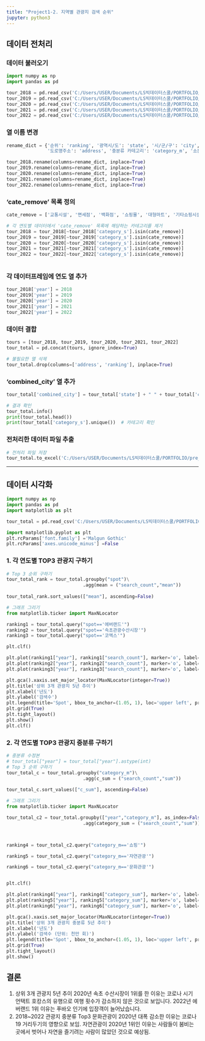 ```yaml
---
title: "Project1-2. 지역별 관광지 검색 순위"
jupyter: python3
---
```


## 데이터 전처리
### 데이터 불러오기
```python
import numpy as np
import pandas as pd

tour_2018 = pd.read_csv('C:/Users/USER/Documents/LS빅데이터스쿨/PORTFOLIO/data/ranking_2018.csv', encoding='cp949')
tour_2019 = pd.read_csv('C:/Users/USER/Documents/LS빅데이터스쿨/PORTFOLIO/data/ranking_2019.csv', encoding='cp949')
tour_2020 = pd.read_csv('C:/Users/USER/Documents/LS빅데이터스쿨/PORTFOLIO/data/ranking_2020.csv', encoding='cp949')
tour_2021 = pd.read_csv('C:/Users/USER/Documents/LS빅데이터스쿨/PORTFOLIO/data/ranking_2021.csv', encoding='cp949')
tour_2022 = pd.read_csv('C:/Users/USER/Documents/LS빅데이터스쿨/PORTFOLIO/data/ranking_2022.csv', encoding='cp949')

```

### 열 이름 변경
```python

rename_dict = {'순위': 'ranking', '광역시/도': 'state', '시/군/구': 'city', '관광지명': 'spot',
               '도로명주소': 'address', '중분류 카테고리': 'category_m', '소분류 카테고리': 'category_s', '검색건수': 'search_count'}

tour_2018.rename(columns=rename_dict, inplace=True)
tour_2019.rename(columns=rename_dict, inplace=True)
tour_2020.rename(columns=rename_dict, inplace=True)
tour_2021.rename(columns=rename_dict, inplace=True)
tour_2022.rename(columns=rename_dict, inplace=True)

```

### 'cate_remove' 목록 정의
```python

cate_remove = ['교통시설', '면세점', '백화점', '쇼핑몰', '대형마트', '기타쇼핑시설']

# 각 연도별 데이터에서 'cate_remove' 목록에 해당하는 카테고리를 제거
tour_2018 = tour_2018[~tour_2018['category_s'].isin(cate_remove)]
tour_2019 = tour_2019[~tour_2019['category_s'].isin(cate_remove)]
tour_2020 = tour_2020[~tour_2020['category_s'].isin(cate_remove)]
tour_2021 = tour_2021[~tour_2021['category_s'].isin(cate_remove)]
tour_2022 = tour_2022[~tour_2022['category_s'].isin(cate_remove)]



```

### 각 데이터프레임에 연도 열 추가
```python

tour_2018['year'] = 2018
tour_2019['year'] = 2019
tour_2020['year'] = 2020
tour_2021['year'] = 2021
tour_2022['year'] = 2022

```

### 데이터 결합
```python

tours = [tour_2018, tour_2019, tour_2020, tour_2021, tour_2022]
tour_total = pd.concat(tours, ignore_index=True)

# 불필요한 열 삭제
tour_total.drop(columns=['address', 'ranking'], inplace=True)

```

### 'combined_city' 열 추가
```python


tour_total['combined_city'] = tour_total['state'] + " " + tour_total['city']

# 결과 확인
tour_total.info()
print(tour_total.head())  
print(tour_total['category_s'].unique())  # 카테고리 확인

```

### 전처리한 데이터 파일 추출
```python
# 전처리 파일 저장
tour_total.to_excel('C:/Users/USER/Documents/LS빅데이터스쿨/PORTFOLIO/pre_data/total_tour.xlsx', index=False)
```
---------------------------------------------------------------
## 데이터 시각화
```python
import numpy as np
import pandas as pd
import matplotlib as plt

tour_total = pd.read_csv('C:/Users/USER/Documents/LS빅데이터스쿨/PORTFOLIO/pre_data/total_tour.csv', encoding = 'cp949')

import matplotlib.pyplot as plt
plt.rcParams['font.family'] ='Malgun Gothic'
plt.rcParams['axes.unicode_minus'] =False
```

### 1. 각 연도별  TOP3 관광지 구하기
```python
# Top 3 순위 구하기
tour_total_rank = tour_total.groupby("spot")\
                            .agg(mean = ("search_count","mean"))
        
tour_total_rank.sort_values(["mean"], ascending=False)

# 그래프 그리기
from matplotlib.ticker import MaxNLocator

ranking1 = tour_total.query("spot=='에버랜드'")
ranking2 = tour_total.query("spot=='속초관광수산시장'")
ranking3 = tour_total.query("spot=='코엑스'")

plt.clf()

plt.plot(ranking1["year"], ranking1["search_count"], marker='o', label="에버랜드")
plt.plot(ranking2["year"], ranking2["search_count"], marker='o', label='속초관광수산시장')
plt.plot(ranking3["year"], ranking3["search_count"], marker='o', label='코엑스')

plt.gca().xaxis.set_major_locator(MaxNLocator(integer=True))
plt.title('상위 3개 관광지 5년 추이')
plt.xlabel('년도')
plt.ylabel('검색수')
plt.legend(title='Spot', bbox_to_anchor=(1.05, 1), loc='upper left', prop={'size': 10})
plt.grid(True)
plt.tight_layout()
plt.show()
plt.clf()
```

### 2. 각 연도별  TOP3 관광지 중분류 구하기
```python
# 중분류 수정본
# tour_total["year"] = tour_total["year"].astype(int)
# Top 3 순위 구하기
tour_total_c = tour_total.groupby("category_m")\
                            .agg(c_sum = ("search_count","sum"))
        
tour_total_c.sort_values(["c_sum"], ascending=False)

# 그래프 그리기
from matplotlib.ticker import MaxNLocator

tour_total_c2 = tour_total.groupby(["year","category_m"], as_index=False)\
                            .agg(category_sum = ("search_count","sum"))



ranking4 = tour_total_c2.query("category_m=='쇼핑'")

ranking5 = tour_total_c2.query("category_m=='자연관광'")

ranking6 = tour_total_c2.query("category_m=='문화관광'")


plt.clf()

plt.plot(ranking4["year"], ranking4["category_sum"], marker='o', label="쇼핑")
plt.plot(ranking5["year"], ranking5["category_sum"], marker='o', label='자연관광')
plt.plot(ranking6["year"], ranking6["category_sum"], marker='o', label='문화관광')

plt.gca().xaxis.set_major_locator(MaxNLocator(integer=True))
plt.title('상위 3개 관광지 중분류 5년 추이')
plt.xlabel('년도')
plt.ylabel('검색수 (단위: 천만 회)')
plt.legend(title='Spot', bbox_to_anchor=(1.05, 1), loc='upper left', prop={'size': 10})
plt.grid(True)
plt.tight_layout()
plt.show()
```

## 결론

1.  상위 3개 관광지 5년 추이 2020년 속초 수산시장이 1위를 한 이유는 코로나 시기 언택트 호캉스의 유행으로 여행 횟수가 감소하지 않은 것으로 보입니다. 2022년 에버랜드 1위 이유는 푸바오 인기에 입장객이 늘어났습니다.
2.  2018\~2022 관광지 중분류 Top3 문화관광이 2020년 대폭 감소한 이유는 코로나 19 거리두기의 영향으로 보임. 자연관광이 2020년 1위인 이유는 사람들이 붐비는 곳에서 벗어나 자연을 즐기려는 사람이 많았던 것으로 예상됨.
